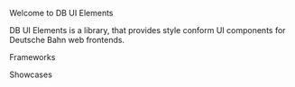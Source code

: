 
<Meta
  title="Intro/Welcome"
/>

<db-headline variant="1">Welcome to DB UI Elements</db-headline>

DB UI Elements is a library, that provides style conform UI components for Deutsche Bahn web frontends.

<db-cards>

[<db-card
 header="Getting Started"
 content="How to install and setup your environment and update db-ui-elements"
 illustration="home">
</db-card>](/story/intro-getting-started--page)

[<db-card
    header="GitHub Repository"
    content="Contribute to db-ui-elements or leave a comment"
    illustration="heart">
</db-card>](https://github.com/db-ui/elements)

</db-cards>

<db-headline>Frameworks</db-headline>

<db-cards>

[<db-card
 header="Angular"
 content="How to install db-ui-elements inside your Angular application"
 image="./assets/angular.svg">
</db-card>](/story/intro-frameworks-angular--page)

[<db-card
 header="Pure JavaScript"
 content="How to install db-ui-elements inside your JavaScript application"
 image="./assets/javascript.svg">
</db-card>](/story/intro-frameworks-javascript--page)

[<db-card
 header="React"
 content="How to install db-ui-elements inside your React application"
 image="./assets/react.svg">
</db-card>](/story/intro-frameworks-react--page)

[<db-card
 header="Vue"
 content="How to install db-ui-elements inside your Vue application"
 image="./assets/vue.svg">
</db-card>](/story/intro-frameworks-vue--page)

</db-cards>

<db-headline>Showcases</db-headline>

<db-cards>

[<db-card
 header="Angular NG Build"
 content="Angular app including db-ui-elements build with 'ng build'"
 image="./assets/angular-showcase.svg">
</db-card>](/story/intro-showcases--angular-ng-build)

[<db-card
 header="React CRA Build"
 content="React app including db-ui-elements build with 'react-scripts build'"
 image="./assets/react-showcase.svg">
</db-card>](/story/intro-showcases--react-cra-build)

[<db-card
 header="React + Tailwind"
 content="React app including db-ui-elements and tailwind build with 'react-scripts build'"
 image="./assets/react-wind-showcase.svg">
</db-card>](/story/intro-showcases--react-and-tailwind)

[<db-card
 header="Vue Vite Build"
 content="Vue app including db-ui-elements build with 'vite build'"
 image="./assets/vue-showcase.svg">
</db-card>](/story/intro-showcases--vue-vite-build)

</db-cards>
